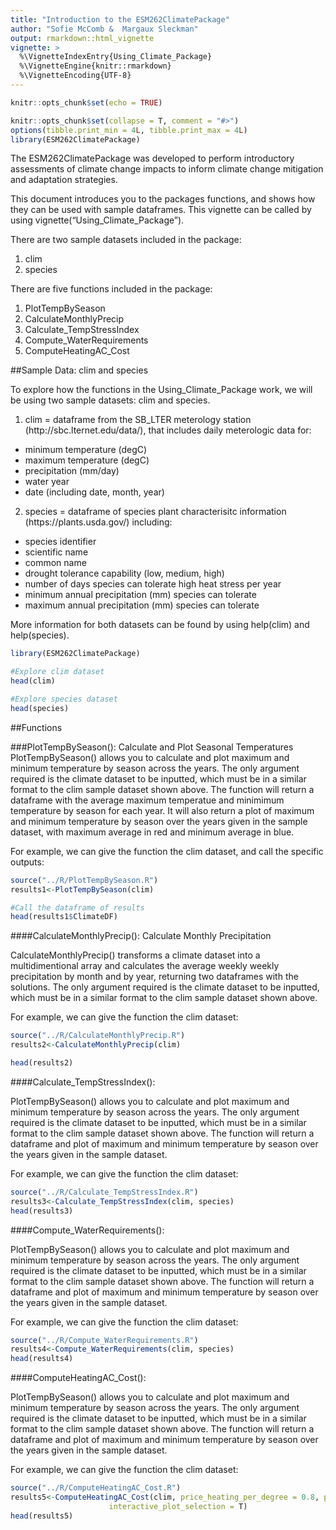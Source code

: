 ```yaml
---
title: "Introduction to the ESM262ClimatePackage"
author: "Sofie McComb &  Margaux Sleckman"
output: rmarkdown::html_vignette
vignette: >
  %\VignetteIndexEntry{Using_Climate_Package}
  %\VignetteEngine{knitr::rmarkdown}
  %\VignetteEncoding{UTF-8}
---
```


```r
knitr::opts_chunk$set(echo = TRUE)
```


```r
knitr::opts_chunk$set(collapse = T, comment = "#>")
options(tibble.print_min = 4L, tibble.print_max = 4L)
library(ESM262ClimatePackage)
```


The ESM262ClimatePackage was developed to perform introductory assessments of climate change impacts to inform climate change mitigation and adaptation strategies.

This document introduces you to the packages functions, and shows how they can be used with sample dataframes. This vignette can be called by using vignette("Using_Climate_Package").

There are two sample datasets included in the package:

1. clim
2. species


There are five functions included in the package:

1. PlotTempBySeason
2. CalculateMonthlyPrecip
3. Calculate_TempStressIndex
4. Compute_WaterRequirements
5. ComputeHeatingAC_Cost



##Sample Data: clim and species

To explore how the functions in the Using_Climate_Package work, we will be using two sample datasets: clim and species. 

1. clim = dataframe from the SB_LTER meterology station (http://sbc.lternet.edu/data/), that includes daily meterologic data for:
 + minimum temperature (degC)
 + maximum temperature (degC)
 + precipitation (mm/day)
 + water year
 + date (including date, month, year)

2. species = dataframe of species plant characterisitc information (https://plants.usda.gov/) including:
 + species identifier
 + scientific name
 + common name
 + drought tolerance capability (low, medium, high)
 + number of days species can tolerate high heat stress per year
 + minimum annual precipitation (mm) species can tolerate
 + maximum annual precipitation (mm) species can tolerate

More information for both datasets can be found by using help(clim) and help(species).

```r

library(ESM262ClimatePackage)

#Explore clim dataset
head(clim)

#Explore species dataset
head(species)

```


##Functions

###PlotTempBySeason(): Calculate and Plot Seasonal Temperatures
PlotTempBySeason() allows you to calculate and plot maximum and minimum temperature by season across the years. The only argument required is the climate dataset to be inputted, which must be in a similar format to the clim sample dataset shown above. The function will return a dataframe with the average maximum temperatue and minimimum temperature by season for each year. It will also return a plot of maximum and minimum temperature by season over the years given in the sample dataset, with maximum average in red and minimum average in blue.

For example, we can give the function the clim dataset, and call the specific outputs:

```r

source("../R/PlotTempBySeason.R")
results1<-PlotTempBySeason(clim)

#Call the dataframe of results
head(results1$ClimateDF)

```


####CalculateMonthlyPrecip(): Calculate Monthly Precipitation

CalculateMonthlyPrecip() transforms a climate dataset into a multidimentional array and calculates the average weekly weekly precipitation by month and by year, returning two dataframes with the solutions. The only argument required is the climate dataset to be inputted, which must be in a similar format to the clim sample dataset shown above.

For example, we can give the function the clim dataset:

```r

source("../R/CalculateMonthlyPrecip.R")
results2<-CalculateMonthlyPrecip(clim)

head(results2)

```

####Calculate_TempStressIndex():

PlotTempBySeason() allows you to calculate and plot maximum and minimum temperature by season across the years. The only argument required is the climate dataset to be inputted, which must be in a similar format to the clim sample dataset shown above. The function will return a dataframe and plot of maximum and minimum temperature by season over the years given in the sample dataset.

For example, we can give the function the clim dataset:

```r

source("../R/Calculate_TempStressIndex.R")
results3<-Calculate_TempStressIndex(clim, species)
head(results3)

```

####Compute_WaterRequirements():

PlotTempBySeason() allows you to calculate and plot maximum and minimum temperature by season across the years. The only argument required is the climate dataset to be inputted, which must be in a similar format to the clim sample dataset shown above. The function will return a dataframe and plot of maximum and minimum temperature by season over the years given in the sample dataset.

For example, we can give the function the clim dataset:

```r

source("../R/Compute_WaterRequirements.R")
results4<-Compute_WaterRequirements(clim, species)
head(results4)

```

####ComputeHeatingAC_Cost():

PlotTempBySeason() allows you to calculate and plot maximum and minimum temperature by season across the years. The only argument required is the climate dataset to be inputted, which must be in a similar format to the clim sample dataset shown above. The function will return a dataframe and plot of maximum and minimum temperature by season over the years given in the sample dataset.

For example, we can give the function the clim dataset:

```r

source("../R/ComputeHeatingAC_Cost.R")
results5<-ComputeHeatingAC_Cost(clim, price_heating_per_degree = 0.8, price_cooling_per_degree = 0.8,
                      interactive_plot_selection = T)
head(results5)


```
